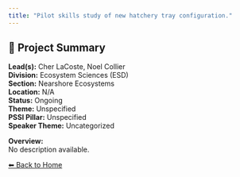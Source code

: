 ```yaml
---
title: "Pilot skills study of new hatchery tray configuration."
---
```


## 🧬 Project Summary

**Lead(s):** Cher LaCoste, Noel Collier  
**Division:** Ecosystem Sciences (ESD)  
**Section:** Nearshore Ecosystems  
**Location:** N/A  
**Status:** Ongoing  
**Theme:** Unspecified  
**PSSI Pillar:** Unspecified  
**Speaker Theme:** Uncategorized  

**Overview:**  
No description available.

[⬅ Back to Home](../index.qmd)
